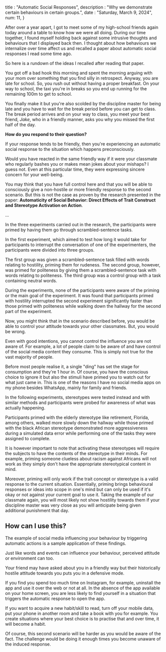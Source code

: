 title : "Automatic Social Responses",
description : "Why we demonstrate certain behaviours in certain groups.",
date : "Saturday, March 9, 2024",
num: 11,
}

After over a year apart, I got to meet some of my high-school friends again today around a table to know how we were all doing. During our time together, I found myself holding back against some intrusive thoughts and behaviours that I displayed back then. I thought about how behaviours we internalize over time affect us and recalled a paper about automatic social responses I read some time ago.

So here is a rundown of the ideas I recalled after reading that paper.

You got off a bad hook this morning and spent the morning arguing with your mom over something that you find silly in retrospect. Anyway, you are late for school. So, you rush out without having a proper breakfast. On your way to school, the taxi you're in breaks so you end up running for the remaining 100m to get to school.

You finally make it but you're also scolded by the discipline master for being late and you have to wait for the break period before you can get to class. The break period arrives and on your way to class, you meet your best friend, _Jake_, who in a friendly manner, asks you why you missed the first half of the day.

**How do you respond to their question?**

If your response tends to be friendly, then you're experiencing an automatic social response to the situation which happens preconsciously.

Would you have reacted in the same friendly way if it were your classmate who regularly bashes you or makes mean jokes about your mishaps? I guess not. Even at this particular time, they were expressing sincere concern for your well-being.

You may think that you have full control here and that you will be able to consciously give a non-hostile or more friendly response to the second scenario. But this is not the case as proven by the research presented in the paper: **Automaticity of Social Behavior: Direct Effects of Trait Construct and Stereotype Activation on Action**.

...

In the three experiments carried out in the research, the participants were primed by having them go through scrambled-sentence tasks.

In the first experiment, which aimed to test how long it would take for participants to interrupt the conversation of one of the experimenters, the participants were divided into three groups.

The first group was given a scrambled-sentence task filled with words relating to hostility, priming them for rudeness. The second group, however, was primed for politeness by giving them a scrambled-sentence task with words relating to politeness. The third group was a control group with a task containing neutral words.

During the experiments, none of the participants were aware of the priming or the main goal of the experiment. It was found that participants primed with hostility interrupted the second experiment significantly faster than those primed with politeness while walking down the hallway for the second part of the experiment.

Now, you might think that in the scenario described before, you would be able to control your attitude towards your other classmates. But, you would be wrong.

Even with good intentions, you cannot control the influence you are not aware of. For example, a lot of people claim to be aware of and have control of the social media content they consume. This is simply not true for the vast majority of people.

Before most people realise it, a single "ding" has set the stage for consumption and they're 1 hour in. Of course, you have the conscious choice to ignore it but also the stimuli have primed you to watch out for what just came in. This is one of the reasons I have no social media apps on my phone besides WhatsApp, mainly for family and friends.

In the following experiments, stereotypes were tested instead and with similar methods and participants were probed for awareness of what was actually happening.

Participants primed with the elderly stereotype like retirement, Florida, among others, walked more slowly down the hallway while those primed with the black African stereotype demonstrated more aggressiveness during a simulated data error while performing one of the tasks they were assigned to complete.

It is however important to note that activating these stereotypes will require the subjects to have the contents of the stereotype in their minds. For example, priming someone clueless about racism against Africans will not work as they simply don't have the appropriate stereotypical content in mind.

Moreover, priming will only work if the trait concept or stereotype is a valid response to the current situation. Essentially, priming brings behavioural responses or ideas into scope in one's mind but can only be used if it's okay or not against your current goal to use it. Taking the example of our classmate again, you will most likely not show hostility towards them if your discipline master was very close as you will anticipate being given additional punishment that day.

## How can I use this?

The example of social media influencing your behaviour by triggering automatic actions is a sample application of these findings.

Just like words and events can influence your behaviour, perceived attitude or environment can too.

Your friend may have asked about you in a friendly way but their historically hostile attitude towards you puts you in a defensive mode.

If you find you spend too much time on Instagram, for example, uninstall the app and use it over the web or not at all. In the absence of the app available on your home screen, you are less likely to find yourself in a situation that triggers the automatic response to open the app.

If you want to acquire a new habit/skill to read, turn off your mobile data, put your phone in another room and take a book with you for example. You create situations where your best choice is to practise that and over time, it will become a habit.

Of course, this second scenario will be harder as you would be aware of the fact. The challenge would be doing it enough times you become unaware of the induced response.
